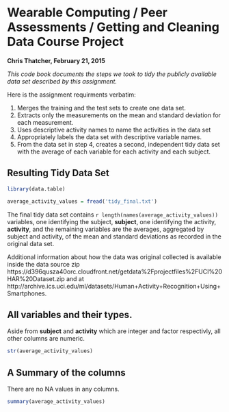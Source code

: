 # Wearable Computing / Peer Assessments / Getting and Cleaning Data Course Project


**Chris Thatcher, February 21, 2015**

*This code book documents the steps we took to tidy the publicly available data set
described by this assignment.*

Here is the assignment requirments verbatim:

1. Merges the training and the test sets to create one data set.
1. Extracts only the measurements on the mean and standard deviation for each measurement. 
1. Uses descriptive activity names to name the activities in the data set
1. Appropriately labels the data set with descriptive variable names. 
1. From the data set in step 4, creates a second, independent tidy data set with the average of each variable for each activity and each subject.

## Resulting Tidy Data Set

```r
library(data.table)

average_activity_values = fread('tidy_final.txt')
```

The final tidy data set contains ```r length(names(average_activity_values))``` variables,
one identifying the subject, **subject**, one identifying the activity, **activity**,
and the remaining variables are the averages, aggregated by subject and activity,
of the mean and standard deviations as recorded in the original data set.

Additional information about how the data was original collected is available inside
the data source zip https://d396qusza40orc.cloudfront.net/getdata%2Fprojectfiles%2FUCI%20HAR%20Dataset.zip
and at http://archive.ics.uci.edu/ml/datasets/Human+Activity+Recognition+Using+Smartphones.

## All variables and their types.

Aside from **subject** and **activity** which are integer and factor respectivly,
all other columns are numeric.

```r
str(average_activity_values)
```


## A Summary of the columns

There are no NA values in any columns.

```r
summary(average_activity_values)
```

